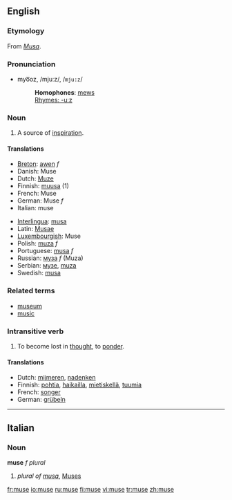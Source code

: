 {{see|Muse}}

==English==
===Etymology===
From {{L.}} ''[[Musa]]''.

===Pronunciation===
*myo͞oz, /mjuːz/, /<tt>mju:z</tt>/
*:'''Homophones''': [[mews]]
*:[[Rhymes:English:-uːz|Rhymes: -uːz]]

===Noun===
{{wikipedia}}
{{en-noun}}

#A source of [[inspiration]].

====Translations====
{{top}}
*[[Breton]]: [[awen]] ''f''
*Danish: Muse
*Dutch: [[Muze]]
*Finnish: [[muusa]] (1)
*French: Muse
*German: Muse ''f''
*Italian: muse
{{mid}}
*[[Interlingua]]: [[musa]]
*Latin: [[Musae]]
*[[Luxembourgish]]: Muse
*Polish: [[muza]] ''f''
*Portuguese: [[musa]] ''f''
*Russian: [[муза]] ''f'' (Muza)
*Serbian: [[музе]], [[muza]]
*Swedish: [[musa]]
{{bottom}}

===Related terms===
*[[museum]]
*[[music]]

===Intransitive verb===
{{en-verb|mus|ing}}

#To become lost in [[thought]], to [[ponder]].

====Translations====
{{top}}
*Dutch: [[mijmeren]], [[nadenken]]
*Finnish: [[pohtia]], [[haikailla]], [[mietiskellä]], [[tuumia]]
*French: [[songer]]
*German: [[grübeln]]
{{bottom}}

----

==Italian==
===Noun===
'''muse''' ''f plural''

# ''plural of [[musa]]'', [[Muses]]

[[fr:muse]]
[[io:muse]]
[[ru:muse]]
[[fi:muse]]
[[vi:muse]]
[[tr:muse]]
[[zh:muse]]